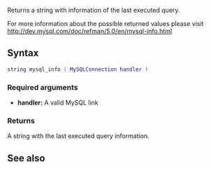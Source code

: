 <pageclass class="#AA7592" subcaption="MTA-MySQL Module"></pageclass>

{{ModuleFunction|MTA-MySQL}}
Returns a string with information of the last executed query.

For more information about the possible returned values please visit http://dev.mysql.com/doc/refman/5.0/en/mysql-info.html

==Syntax==
<syntaxhighlight lang="lua">
string mysql_info ( MySQLConnection handler )
</syntaxhighlight>
===Required arguments===
* '''handler:''' A valid MySQL link

===Returns===
A string with the last executed query information.

==See also==
{{Modules/MTA-MySQL/Handler_functions}}
